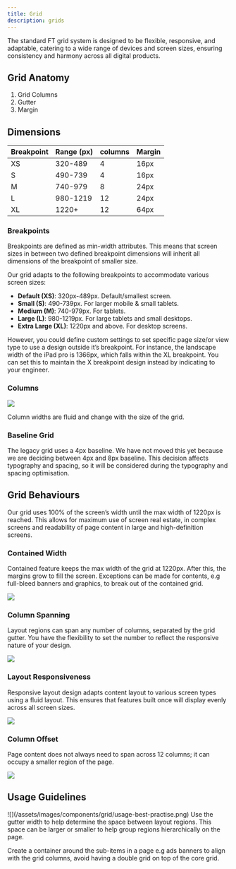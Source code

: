 ```yaml
---
title: Grid
description: grids
---
```


The standard FT grid system is designed to be flexible, responsive, and adaptable, catering to a wide range of devices and screen sizes, ensuring consistency and harmony across all digital products.

## Grid Anatomy

<GridAnatomy />

1. Grid Columns
2. Gutter
3. Margin

## Dimensions

<table>
	<thead>
	<tr>
		<th>Breakpoint</th>
		<th>Range (px)</th>
		<th>columns</th>
		<th>Margin</th>
	</tr>
	</thead>
	<tbody>
	<tr>
		<td>XS</td>
		<td>320-489</td>
		<td>4</td>
		<td>16px</td>
	</tr>
	<tr>
		<td>S</td>
		<td>490-739</td>
		<td>4</td>
		<td>16px</td>
	</tr>
	<tr>
		<td>M</td>
		<td>740-979</td>
		<td>8</td>
		<td>24px</td>
	</tr>
	<tr>
		<td>L</td>
		<td>980-1219</td>
		<td>12</td>
		<td>24px</td>
	</tr>
	<tr>
		<td>XL</td>
		<td>1220+</td>
		<td>12</td>
		<td>64px</td>
	</tr>
	</tbody>
</table>

### Breakpoints

Breakpoints are defined as min-width attributes. This means that screen sizes in between two defined breakpoint dimensions will inherit all dimensions of the breakpoint of smaller size.

Our grid adapts to the following breakpoints to accommodate various screen sizes:

* **Default (XS)**: 320px-489px. Default/smallest screen.
* **Small (S)**: 490-739px. For larger mobile & small tablets.
* **Medium (M)**: 740-979px. For tablets.
* **Large (L)**: 980-1219px. For large tablets and small desktops.
* **Extra Large (XL)**: 1220px and above. For desktop screens.


However, you could define custom settings to set specific page size/or view type to use a design outside it’s breakpoint. For instance, the landscape width of the iPad pro is 1366px, which falls within the XL breakpoint. You can set this to maintain the X breakpoint design instead by indicating to your engineer.

### Columns

![](/assets/images/components/grid/columns.png)

Column widths are fluid and change with the size of the grid.

### Baseline Grid

The legacy grid uses a 4px baseline. We have not moved this yet because we are deciding between 4px and 8px baseline. This decision affects typography and spacing, so it will be considered during the typography and spacing optimisation.

## Grid Behaviours

Our grid uses 100% of the screen’s width until the max width of 1220px is reached. This allows for maximum use of screen real estate, in complex screens and readability of page content in large and high-definition screens.

### Contained Width

Contained feature keeps the max width of the grid at 1220px. After this, the margins grow to fill the screen. Exceptions can be made for contents, e.g full-bleed banners and graphics, to break out of the contained grid.

![](/assets/images/components/grid/contained-width.png)

### Column Spanning

Layout regions can span any number of columns, separated by the grid gutter. You have the flexibility to set the number to reflect the responsive nature of your design.

![](/assets/images/components/grid/column-spanning.png)

### Layout Responsiveness

Responsive layout design adapts content layout to various screen types using a fluid layout. This ensures that features built once will display evenly across all screen sizes.

![](/assets/images/components/grid/layout-responsiveness.png)

### Column Offset

Page content does not always need to span across 12 columns; it can occupy a smaller region of the page.

![](/assets/images/components/grid/column-offset.png)

## Usage Guidelines

<Guideline summary="Content Layout regions" do={true}>
	<p slot="description">
		![](/assets/images/components/grid/usage-best-practise.png)
		Use the gutter width to help determine the space between layout regions. This space can be larger or smaller to help
		group regions hierarchically on the page.
	</p>
</Guideline>

<Guideline summary="Aligning content to grid" do={true}>
	<p slot="description">
		Create a container around the sub-items in a page e.g ads banners to align with the grid columns, avoid having a
		double grid on top of the core grid.
	</p>
</Guideline>

